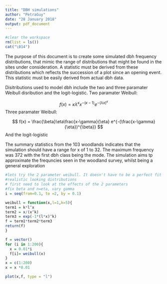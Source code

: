 ```yaml
---
title: "DBH simulations"
author: "PetraGuy"
date: "28 January 2018"
output: pdf_document
---
```


```r
#clear the workspace
rm(list = ls())
cat("\014")
```

The purpose of this document is to create some simulated dbh frequency distributions, that mimic the range of distributions that might be found in the sites under consideration. A statistic must be derived from these distributions which reflects the succession of a plot since an opening event. This statistic must be easily derived from actual dbh data.

Disitributions used to model dbh include the two and three paramater Weibull disribution and the logit-logistic.
Two paramater Weibull:

$$ f(x) = {\kappa\lambda}^{\kappa}{x}^{-(\kappa-1)}e^{-{({\lambda}{x})}^{\kappa}}$$
Three paramater Weibull:

$$ f(x) = \frac{\beta}\eta\frac{x-\gamma}{\eta} e^{-(\frac{x-\gamma}{\eta})^{\beta}} $$
And the logit-logistic


The summary statistics from the 103 woodlands indicates that the simulation should have a range for x of 1 to 32. The maximum frequency was 372 with the first dbh class being the mode. 
The simulation aims tp approximate the frequncies seen in the woodland survey, whilst being a general exploration
```r
#lets try the 2 parameter weibull. It doesn't have to be a perfect fit to data - just has to simulate some 
#realistic looking distributions
# first need to look at the effects of the 2 parameters
#fix beta and n=eta, vary gamma 
i = seq(from=0.1, to =2, by = 0.1)

weibull = function(x,l=1,k=5){
term1 = k*l^x
term2 = x/(x^k)
term3 = exp(-1*(l*x)^k)
f = term1*term2*term3
return(f)
}

f = vector()
for (i in 1:200){
  x = 0.01*i
  f[i]= weibull(x)
}
x = c(1:200)
x = x *0.01

plot(x,f, type = "l")

```



